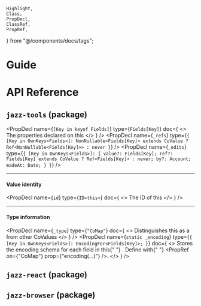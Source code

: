     Highlight,
    Class,
    PropDecl,
    ClassRef,
    PropRef,
} from "@/components/docs/tags";

# Guide

# API Reference

## `jazz-tools` (package)

<div class="not-prose">

<Class name="CoMap<Fields>">

<PropDecl
    name={`[Key in keyof Fields]`}
    type={`Fields[Key]`}
    doc={
        <>
            The properties declared on this <ClassRef name="CoMap" />
        </>
    }
/>
<PropDecl
    name={`_refs`}
    type={`{
    [Key in OwnKeys<Fields>]: NonNullable<Fields[Key]> extends CoValue
        ? Ref<NonNullable<Fields[Key]>>
        : never
}`}
/>
<PropDecl
    name={`_edits`}
    type={`{
    [Key in OwnKeys<Fields>]: {
        value?: Fields[Key];
        ref?: Fields[Key] extends CoValue ? Ref<Fields[Key]> : never;
        by?: Account;
        madeAt: Date;
    }
}`}
/>

----

#### Value identity
<PropDecl
    name={`id`}
    type={`ID<this>`}
    doc={
        <>
            The ID of this <ClassRef name="CoMap" />
        </>
    }
/>

----

#### Type information
<PropDecl
    name={`_type`}
    type={`"CoMap"`}
    doc={
        <>
            Distinguishes this as a <ClassRef name="CoMap" /> from other
            CoValues
        </>
    }
/>
<PropDecl
    name={`static _encoding`}
    type={`{ [Key in OwnKeys<Fields>]: EncodingFor<Fields[Key]>; }`}
    doc={
        <>
            Stores the encoding schema for each field in this{" "}
            <ClassRef name="CoMap" />. Define with{" "}
            <PropRef on={"CoMap"} prop={"encoding(...)"} />.
        </>
    }
/>

</Class>

</div>

## `jazz-react` (package)

## `jazz-browser` (package)